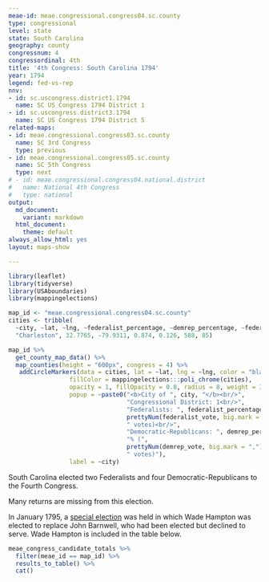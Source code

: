 ```yaml
---
meae-id: meae.congressional.congress04.sc.county
type: congressional
level: state
state: South Carolina
geography: county
congressnum: 4
congressordinal: 4th
title: '4th Congress: South Carolina 1794'
year: 1794
legend: fed-vs-rep
nnv:
- id: sc.uscongress.district1.1794
  name: SC US Congress 1794 District 1
- id: sc.uscongress.district3.1794
  name: SC US Congress 1794 District 5
related-maps:
- id: meae.congressional.congress03.sc.county
  name: SC 3rd Congress
  type: previous
- id: meae.congressional.congress05.sc.county
  name: SC 5th Congress
  type: next
# - id: meae.congressional.congress04.national.district
#   name: National 4th Congress
#   type: national
output:
  md_document:
    variant: markdown
  html_document:
    theme: default
always_allow_html: yes
layout: maps-show

---
```


```r
library(leaflet)
library(tidyverse)
library(USAboundaries)
library(mappingelections)

map_id <- "meae.congressional.congress04.sc.county"
cities <- tribble(
  ~city, ~lat, ~lng, ~federalist_percentage, ~demrep_percentage, ~federalist_vote, ~demrep_vote,
  "Charleston", 32.7765, -79.9311, 0.874, 0.126, 588, 85)

```

<div class="map">

```r
map_id %>%
  get_county_map_data() %>% 
  map_counties(height = "600px", congress = 4) %>% 
   addCircleMarkers(data = cities, lat = ~lat, lng = ~lng, color = "black",
                 fillColor = mappingelections:::poli_chrome(cities),
                 opacity = 1, fillOpacity = 0.8, radius = 8, weight = 3,
                 popup = ~paste0("<b>City of ", city, "</b><br/>",
                                 "Congressional District: 1<br/>",
                                 "Federalists: ", federalist_percentage * 100, "% (", 
                                 prettyNum(federalist_vote, big.mark = ","), 
                                 " votes)<br/>",
                                 "Democratic-Republicans: ", demrep_percentage * 100,
                                 "% (", 
                                 prettyNum(demrep_vote, big.mark = ","),
                                 " votes)"),
                 label = ~city) 

```

</div>

South Carolina elected two Federalists and four Democratic-Republicans to the Fourth Congress.

Many returns are missing from this election.

In January 1795, a [special election](https://elections.lib.tufts.edu/catalog/tufts:sc.uscongress.specialelection.1795) was held in which Wade Hampton was elected to replace John Barnwell, who had been elected but declined to serve. Wade Hampton is included in the table below.

<div class="results-table">

```r
meae_congress_candidate_totals %>% 
  filter(meae_id == map_id) %>% 
  results_to_table() %>%
  cat()
```

</div>
